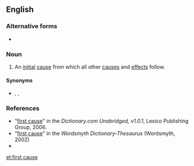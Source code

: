 {{also|First Cause}}
==English==
{{wikipedia}}

===Alternative forms===
* {{l|en|First Cause}}

===Noun===
{{en-noun|-}}

# {{lb|en|theology|philosophy|sometimes capitalized}} An [[initial]] [[cause]] from which all other [[causes]] and [[effects]] follow.

====Synonyms====
* {{l|en|first mover}}, {{l|en|prime mover}}, {{l|en|primum mobile}}

===References===
* "[http://dictionary.reference.com/search?r=2&q=first+cause first cause]" in the ''Dictionary.com Unabridged, v1.0.1'', Lexico Publishing Group, 2006.
* "[http://www.wordsmyth.net/live/home.php?script=search&matchent=first+cause&matchtype=exact first cause]" in the ''Wordsmyth Dictionary-Thesaurus'' (Wordsmyth, 2002)
* {{R:Encarta|first+cause}}

[[et:first cause]]